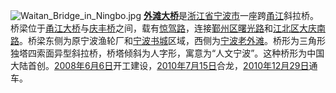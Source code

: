 [[File:Waitan_Bridge_in_Ningbo.jpg|left]]
'''[[外滩大桥|外滩大桥]]'''是[[浙江省|浙江省]][[宁波市|宁波市]]一座跨[[甬江|甬江]]斜拉桥。桥梁位于[[甬江大桥|甬江大桥]]与[[庆丰桥|庆丰桥]]之间，载有[[惊驾路|惊驾路]]，连接[[鄞州区|鄞州区]][[曙光路|曙光路]]和[[江北区_(宁波市)|江北区]][[大庆南路|大庆南路]]。桥梁东侧为原宁波渔轮厂和[[宁波书城|宁波书城]]区域，西侧为[[宁波老外滩|宁波老外滩]]。桥形为三角形独塔四索面异型斜拉桥，桥塔倾斜为人字形，寓意为“人文宁波”。这种桥形为中国大陆首创。[[2008年|2008年]][[6月6日|6月6日]]开工建设，[[2010年|2010年]][[7月15日|7月15日]]合龙，[[2010年|2010年]][[12月29日|12月29日]]通车。